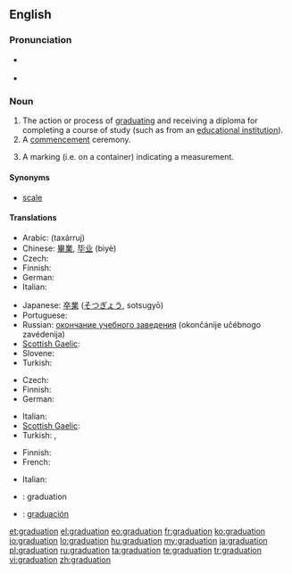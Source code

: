 ==English==

===Pronunciation===
* {{a|GenAm}} {{IPA|/ˌɡɹædʒuˈeɪʃən/}}
* {{rhymes|eɪʃən}}

===Noun===
{{en-noun}}

# The action or process of [[graduate|graduating]] and receiving a diploma for completing a course of study (such as from an [[educational institution]]).
# A [[commencement]] ceremony.
# {{sciences}} A marking (i.e. on a container) indicating a measurement.

====Synonyms====
* {{sense|marking}} [[scale]]

====Translations====
{{trans-top|the action or process of graduating}}
* Arabic: {{Arab|[[تخرج]]}} (taxárruj)
* Chinese: [[畢業]], [[毕业]] (bìyè)
* Czech: {{t-|cs|promoce|f}}
* Finnish: {{t+|fi|valmistuminen}}
* German: {{t+|de|Abschluss|m}}
* Italian: {{t-|it|graduazione|f}}
{{trans-mid}}
* Japanese: [[卒業]] ([[そつぎょう]], sotsugyō)
* Portuguese: {{t|pt|graduação|f}}
* Russian: [[окончание учебного заведения]] (okončánije učébnogo zavédenija) {{n}}
* [[Scottish Gaelic]]: {{t|gd|ceumnachadh|m}}
* Slovene: {{t-|sl|matura|f}}
* Turkish: {{t|tr|mezuniyet}}
{{trans-bottom}}

{{trans-top|a commencement ceremony}}
* Czech: {{t-|cs|promoce|f}}
* Finnish: {{t-|fi|valmistujaiset}}
* German: {{t|de|Abschlussfeier|f}}
{{trans-mid}}
* Italian: {{t-|it|graduazione|f}}
* [[Scottish Gaelic]]: {{t|gd|ceumnachadh|m}}
* Turkish: {{t|tr|mezuniyet}},  {{t|tr|mezuniyet töreni}}
{{trans-bottom}}

{{trans-top|a marking (i.e. on a container) indicating a measurement}}
* Finnish: {{t|fi|asteikko}}
* French: {{t+|fr|graduation|f}}
{{trans-mid}}
* Italian: {{t-|it|graduazione|f}}
{{trans-bottom}}

{{checktrans-top}}
* {{ttbc|ia}}: graduation
* {{ttbc|es}}: [[graduación]]
{{trans-bottom}}

[[et:graduation]]
[[el:graduation]]
[[eo:graduation]]
[[fr:graduation]]
[[ko:graduation]]
[[io:graduation]]
[[lo:graduation]]
[[hu:graduation]]
[[my:graduation]]
[[ja:graduation]]
[[pl:graduation]]
[[ru:graduation]]
[[ta:graduation]]
[[te:graduation]]
[[tr:graduation]]
[[vi:graduation]]
[[zh:graduation]]